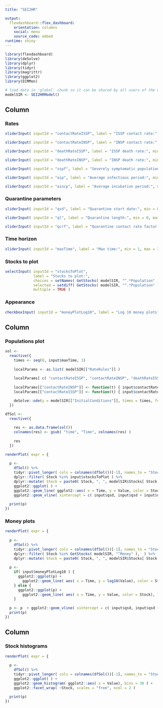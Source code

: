 ```yaml
---
title: "SEI2HR"

output: 
  flexdashboard::flex_dashboard:
    orientation: columns
    social: menu
    source_code: embed
runtime: shiny
---
```


```r
library(flexdashboard)
library(deSolve)
library(dplyr)
library(tidyr)
library(magrittr)
library(ggplot2)
library(ECMMon)
```


```r
# load data in 'global' chunk so it can be shared by all users of the dashboard
modelSIR <- SEI2HRModel()
```

Column {.sidebar data-width=300}
-----------------------------------------------------------------------

### Rates

```r
sliderInput( inputId = "contactRateISSP", label = "ISSP contact rate:", min = 0, max = 6, value = 0.56, step = 0.01 )

sliderInput( inputId = "contactRateINSP", label = "INSP contact rate:", min = 0, max = 6, value = 0.56, step = 0.01 )

sliderInput( inputId = "deathRateISSP", label = "ISSP death rate:", min = 0, max = 1, value = 0.035, step = 0.001 )

sliderInput( inputId = "deathRateINSP", label = "INSP death rate:", min = 0, max = 1, value = 0.015, step = 0.001 )

sliderInput( inputId = "sspf", label = "Severely symptomatic population fraction:", min = 0, max = 1, value = 0.2, step = 0.01 )

sliderInput( inputId = "aip", label = "Average infectious period:", min = 1, max = 90, value = 28, step = 1 )

sliderInput( inputId = "aincp", label = "Average incubation period:", min = 1, max = 90, value = 6, step = 1 )
```

### Quarantine parameters

```r
sliderInput( inputId = "qsd", label = "Quarantine start date:", min = 0, max = 365, value = 60, step = 1 )

sliderInput( inputId = "ql", label = "Quarantine length:", min = 0, max = 365, value = 56, step = 1 )

sliderInput( inputId = "qcrf", label = "Quarantine contact rate factor:", min = 0, max = 2, value = 0.25, step = 0.01 )
```

### Time horizon

```r
sliderInput( inputId = "maxTime", label = "Max time:", min = 1, max = 365, value = 365, step = 1 )
```

### Stocks to plot

```r
selectInput( inputId = "stocksToPlot", 
             label = "Stocks to plot:", 
             choices = setNames( GetStocks( modelSIR, "^.*Population" ), modelSIR$Stocks[ GetStocks( modelSIR, "^.*Population" ) ]), 
             selected = setdiff( GetStocks( modelSIR, "^.*Population" ), c("TPt") ), 
             multiple = TRUE )
```

### Appearance

```r
checkboxInput( inputId = "moneyPlotLog10", label = "Log 10 money plots?", value = TRUE )
```


Column {data-width=650}
-----------------------------------------------------------------------

### Populations plot

```r
sol <- 
  reactive({
    times <- seq(0, input$maxTime, 1) 
    
    localParams <- as.list( modelSIR[["RateRules"]] )
    
    localParams[ c( "contactRateISSP", "contactRateINSP", "deathRateISSP", "deathRateINSP", "sspf") ] <- c( input$contactRateISSP, input$contactRateINSP, input$deathRateISSP / input$aip, input$deathRateINSP / input$aip, input$sspf)
    
    localParams[["contactRateINSP"]] <- function(t) { input$contactRateINSP * ifelse( input$qsd <= t && t <= input$qsd + input$ql, input$qcrf, 1 ) }
    localParams[["contactRateISSP"]] <- function(t) { input$contactRateISSP * ifelse( input$qsd <= t && t <= input$qsd + input$ql, input$qcrf, 1 ) }

    deSolve::ode(y = modelSIR[["InitialConditions"]], times = times, func = modelSIR[["RHSFunction"]], parms = localParams, method = "rk4" ) 
  })
```

```r
dfSol <- 
  reactive({
    
    res <- as.data.frame(sol()) 
    colnames(res) <- gsub( "time", "Time", colnames(res) )
    
    res
  })
```


```r
renderPlot( expr = {
  
  p <-
    dfSol() %>%
    tidyr::pivot_longer( cols = colnames(dfSol())[-1], names_to = "Stock", values_to = "Value" )%>% 
    dplyr::filter( Stock %in% input$stocksToPlot ) %>%
    dplyr::mutate( Stock = paste0( Stock, ", ", modelSIR$Stocks[ Stock ] ) ) %>% 
    ggplot2::ggplot( ) +
    ggplot2::geom_line( ggplot2::aes( x = Time, y = Value, color = Stock), lwd = 1.2 ) +
    ggplot2::geom_vline( xintercept = c( input$qsd, input$qsd + input$ql), color = "gray", show.legend = TRUE )
  
  print(p)
})
```


### Money plots

```r
renderPlot( expr = {
  
  p <-
    dfSol() %>%
    tidyr::pivot_longer( cols = colnames(dfSol())[-1], names_to = "Stock", values_to = "Value" )%>% 
    dplyr::filter( Stock %in% GetStocks( modelSIR, "^Money" ),  ) %>% 
    dplyr::mutate( Stock = paste0( Stock, ", ", modelSIR$Stocks[ Stock ] ))
  
  p <-
    if( input$moneyPlotLog10 ) {
      ggplot2::ggplot(p) +
        ggplot2::geom_line( aes( x = Time, y = log10(Value), color = Stock), lwd = 1.2 )
    } else {
      ggplot2::ggplot(p) +
        ggplot2::geom_line( aes( x = Time, y = Value, color = Stock), lwd = 1.2 )
    }  
  
  p <- p  + ggplot2::geom_vline( xintercept = c( input$qsd, input$qsd + input$ql), color = "gray", show.legend = TRUE )
  print(p)
})
```

Column {data-width=350}
-----------------------------------------------------------------------

### Stock histograms

```r
renderPlot( expr = {
  
  p <-
    dfSol() %>%
    tidyr::pivot_longer( cols = colnames(dfSol())[-1], names_to = "Stock", values_to = "Value" )%>% 
    ggplot2::ggplot( ) +
    ggplot2::geom_histogram( ggplot2::aes( x = Value), bins = 30 ) +
    ggplot2::facet_wrap( ~Stock, scales = "free", ncol = 2 )
  
  print(p)
})
```


